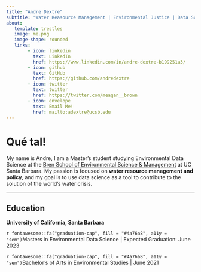 ```yaml
---
title: "Andre Dextre" 
subtitle: "Water Reasource Management | Environmental Justice | Data Science"
about:
   template: trestles
   image: me.png
   image-shape: rounded
   links:
        - icon: linkedin
          text: LinkedIn
          href: https://www.linkedin.com/in/andre-dextre-b199251a3/
        - icon: github
          text: GitHub
          href: https://github.com/andredextre
        - icon: twitter
          text: twitter
          href: https://twitter.com/meagan__brown
        - icon: envelope
          text: Email Me!
          href: mailto:adextre@ucsb.edu
---
```


# Qué tal!

My name is Andre, I am a Master's student studying Environmental Data Science at the [Bren School of Environmental Science & Management](https://bren.ucsb.edu/masters-programs/master-environmental-data-science) at UC Santa Barbara. My passion is focused on **water resource management and policy**, and my goal is to use data science as a tool to contribute to the solution of the world's water crisis.

------------------------------------------------------------------------

## Education

**University of California, Santa Barbara**

<div class="topbr">

<p class="custom-subtitle">

`r fontawesome::fa("graduation-cap", fill = "#4a76a8", a11y = "sem")`Masters in Environmental Data Science \| Expected Graduation: June 2023

`r fontawesome::fa("graduation-cap", fill = "#4a76a8", a11y = "sem")`Bachelor's of Arts in Environmental Studies \| June 2021
